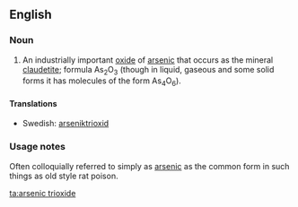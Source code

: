 ==English==
{{wikipedia}}

===Noun===
{{en-noun|-}}

# An industrially important [[oxide]] of [[arsenic]] that occurs as the mineral [[claudetite]]; formula As<sub>2</sub>O<sub>3</sub> (though in liquid, gaseous and some solid forms it has molecules of the form As<sub>4</sub>O<sub>6</sub>).

====Translations====
{{trans-top|an oxide of arsenic}}
{{trans-mid}}
* Swedish: [[arseniktrioxid]] {{c}}
{{trans-bottom}}

===Usage notes===
Often colloquially referred to simply as [[arsenic]] as the common form in such things as old style rat poison.

[[ta:arsenic trioxide]]
